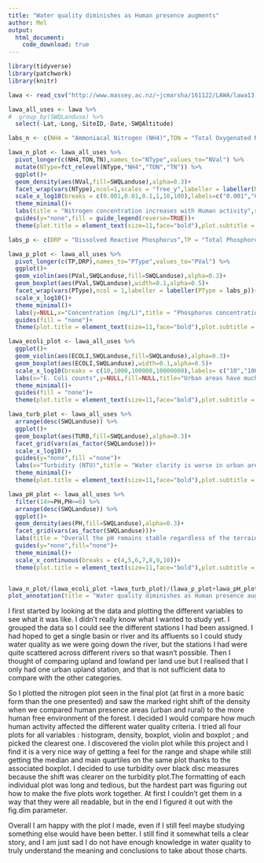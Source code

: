 ```yaml
---
title: "Water quality diminishes as Human presence augments"
author: Mel
output:
  html_document:
    code_download: true
---
```


```r
library(tidyverse)
library(patchwork)
library(knitr)

lawa <- read_csv("http://www.massey.ac.nz/~jcmarsha/161122/LAWA/lawa13.csv")

lawa_all_uses <- lawa %>% 
#  group_by(SWQLanduse) %>% 
  select(-Lat,-Long,-SiteID,-Date,-SWQAltitude)

labs_n <- c(NH4 = "Ammoniacal Nitrogen (NH4)",TON = "Total Oxygenated Nitrogen",TN = "Total Nitrogen")

lawa_n_plot <- lawa_all_uses %>% 
  pivot_longer(c(NH4,TON,TN),names_to="NType",values_to="NVal") %>% 
  mutate(NType=fct_relevel(NType,"NH4","TON","TN")) %>% 
  ggplot()+
  geom_density(aes(NVal,fill=SWQLanduse),alpha=0.3)+
  facet_wrap(vars(NType),ncol=1,scales = "free_y",labeller = labeller(NType = labs_n))+
  scale_x_log10(breaks = c(0.001,0.01,0.1,1,10,100),labels=c("0.001","0.01","0.1","1","10","100"))+
  theme_minimal()+
  labs(title = "Nitrogen concentration increases with Human activity",subtitle="And this regardless of the type of nitrogen studied",fill=NULL,y=NULL,x="Concentration (mg/L)")+
  guides(y="none",fill = guide_legend(reverse=TRUE))+
  theme(plot.title = element_text(size=11,face="bold"),plot.subtitle = element_text(size = 10),axis.title.x = element_text(size = 9), legend.position = "bottom")

labs_p <- c(DRP = "Dissolved Reactive Phosphorus",TP = "Total Phosphorus")

lawa_p_plot <- lawa_all_uses %>% 
  pivot_longer(c(TP,DRP),names_to="PType",values_to="PVal") %>%
  ggplot()+
  geom_violin(aes(PVal,SWQLanduse,fill=SWQLanduse),alpha=0.3)+
  geom_boxplot(aes(PVal,SWQLanduse),width=0.1,alpha=0.5)+
  facet_wrap(vars(PType),ncol = 1,labeller = labeller(PType = labs_p))+
  scale_x_log10()+
  theme_minimal()+
  labs(y=NULL,x="Concentration (mg/L)",title = "Phosphorus concentration is less sensible to Human activity",subtitle = "It tends to augment with it, slight shift in center but the spread overlaps",fill=NULL)+
  guides(fill = "none")+
  theme(plot.title = element_text(size=11,face="bold"),plot.subtitle = element_text(size = 10),axis.title.x = element_text(size = 9))

lawa_ecoli_plot <- lawa_all_uses %>% 
  ggplot()+
  geom_violin(aes(ECOLI,SWQLanduse,fill=SWQLanduse),alpha=0.3)+
  geom_boxplot(aes(ECOLI,SWQLanduse),width=0.1,alpha=0.5)+
  scale_x_log10(breaks = c(10,1000,100000,10000000),labels= c("10","1000","100000","10000000"))+
  labs(x="E. Coli counts",y=NULL,fill=NULL,title="Urban areas have much higher E. Coli counts than forests",subtitle = "Only 25% of urban counts overlap with the lower 75% of forest counts\nAround 50% for rural areas")+
  theme_minimal()+
  guides(fill = "none")+
  theme(plot.title = element_text(size=11,face="bold"),plot.subtitle = element_text(size = 10),axis.title.x = element_text(size = 9))

lawa_turb_plot <- lawa_all_uses %>% 
  arrange(desc(SWQLanduse)) %>% 
  ggplot()+
  geom_boxplot(aes(TURB,fill=SWQLanduse),alpha=0.3)+
  facet_grid(vars(as_factor(SWQLanduse)))+
  scale_x_log10()+
  guides(y="none",fill ="none")+
  labs(x="Turbidity (NTU)",title = "Water clarity is worse in urban areas",subtitle = "Spread is larger for rural areas and forests,\nbut center is shifted to the right for urban areas",fill=NULL)+
  theme_minimal()+
  theme(plot.title = element_text(size=11,face="bold"),plot.subtitle = element_text(size = 10),axis.title.x = element_text(size = 9))

lawa_pH_plot <- lawa_all_uses %>% 
  filter(14>=PH,PH>=0) %>% 
  arrange(desc(SWQLanduse)) %>% 
  ggplot()+
  geom_density(aes(PH,fill=SWQLanduse),alpha=0.3)+
  facet_grid(vars(as_factor(SWQLanduse)))+
  labs(title = "Overall the pH remains stable regardless of the terrain type",x="pH",y=NULL,subtitle = "Contamination of the rivers isn't important enough to cause a significant shift",fill=NULL)+
  guides(y="none",fill="none")+
  theme_minimal()+
  scale_x_continuous(breaks = c(4,5,6,7,8,9,10))+
  theme(plot.title = element_text(size=11,face="bold"),plot.subtitle = element_text(size = 10),axis.title.x = element_text(size = 9))


lawa_n_plot/(lawa_ecoli_plot +lawa_turb_plot)/(lawa_p_plot+lawa_pH_plot)+
plot_annotation(title = "Water quality diminishes as Human presence augments",subtitle = "Human presence impacts water quality on every level to different extents, moreover in urban areas than rural areas when compared to forests", theme = theme(plot.title = element_text(size = 13,face = "bold"),plot.subtitle = element_text(size = 12)))
```

I first started by looking at the data and plotting the different variables to see what it was like. I didn't really know what I wanted to study yet. I grouped the data so I could see the different stations I had been assigned. I had hoped to get a single basin or river and its affluents so I could study water quality as we were going down the river, but the stations I had were quite scattered across different rivers so that wasn't possible. Then I thought of comparing upland and lowland per land use but I realised that I only had one urban upland station, and that is not sufficient data to compare with the other categories.

So I plotted the nitrogen plot seen in the final plot (at first in a more basic form than the one presented) and saw the marked right shift of the density when we compared human presence areas (urban and rural) to the more human free environment of the forest. I decided I would compare how much human activity affected the different water quality criteria. I tried all four plots for all variables : histogram, density, boxplot, violin and boxplot ; and picked the clearest one. I discovered the violin plot while this project and I find it is a very nice way of getting a feel for the range and shape while still getting the median and main quartiles on the same plot thanks to the associated boxplot. I decided to use turbidity over black disc measures because the shift was clearer on the turbidity plot.The formatting of each individual plot was long and tedious, but the hardest part was figuring out how to make the five plots work together. At first I couldn't get them in a way that they were all readable, but in the end I figured it out with the fig.dim parameter.

Overall I am happy with the plot I made, even if I still feel maybe studying something else would have been better. I still find it somewhat tells a clear story, and I am just sad I do not have enough knowledge in water quality to truly understand the meaning and conclusions to take about those charts.

```r
```
